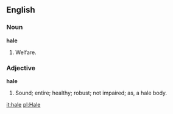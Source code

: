 ==English==

===Noun===

'''hale'''

#Welfare.

===Adjective===

'''hale'''

#Sound; entire; healthy; robust; not impaired; as, a hale body.

[[it:hale]]
[[pl:Hale]]